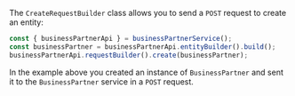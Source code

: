 The `CreateRequestBuilder` class allows you to send a `POST` request to create an entity:

```ts
const { businessPartnerApi } = businessPartnerService();
const businessPartner = businessPartnerApi.entityBuilder().build();
businessPartnerApi.requestBuilder().create(businessPartner);
```

In the example above you created an instance of `BusinessPartner` and sent it to the `BusinessPartner` service in a `POST` request.
